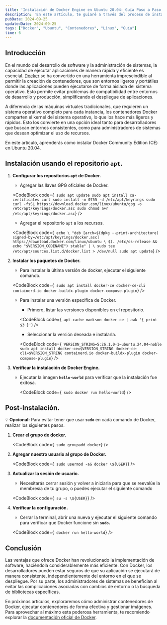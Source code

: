 ```yaml
---
title: 'Instalación de Docker Engine en Ubuntu 20.04: Guía Paso a Paso'
description: 'En este artículo, te guiaré a través del proceso de instalación de Docker Engine en Ubuntu 20.04. Aprenderás desde los conceptos básicos de qué es Docker y cómo funciona, hasta los pasos detallados para poner en marcha tu entorno de contenedores. ¡Prepárate para comenzar tu aventura con Docker!'
pubDate: 2024-09-25
updatedDate: 2024-09-25
tags: ["Docker", "Ubuntu", "Contenedores", "Linux", "Guía"]
time: 6
---
```


## Introducción

En el mundo del desarrollo de software y la administración de sistemas, la capacidad de ejecutar aplicaciones de manera rápida y eficiente es esencial. <a target="_blank" href="https://www.docker.com" class="referencias">Docker</a> se ha convertido en una herramienta imprescindible al permitir la creación de contenedores, que son entornos ligeros y portátiles donde las aplicaciones pueden ejecutarse de forma aislada del sistema operativo. Esto permite evitar problemas de compatibilidad entre entornos de desarrollo y producción, simplificando el despliegue de aplicaciones.

A diferencia de las máquinas virtuales tradicionales, que requieren un sistema operativo completo para cada instancia, los contenedores Docker comparten el kernel del sistema operativo, lo que los hace más ligeros y rápidos. Esto los convierte en una opción ideal tanto para desarrolladores que buscan entornos consistentes, como para administradores de sistemas que desean optimizar el uso de recursos.

En este artículo, aprenderás cómo instalar Docker Community Edition (CE) en Ubuntu 20.04.


## Instalación usando el repositorio `apt`.

1. **Configurar los repositorios `apt` de Docker.**
    - Agregar las llaves GPG oficiales de Docker.  

    <CodeBlock code={`
    sudo apt update
    sudo apt install ca-certificates curl
    sudo install -m 0755 -d /etc/apt/keyrings
    sudo curl -fsSL https://download.docker.com/linux/ubuntu/gpg -o /etc/apt/keyrings/docker.asc
    sudo chmod a+r /etc/apt/keyrings/docker.asc`} 
    />

    - Agregar el repositorio `apt` a los recursos.  
    
    <CodeBlock code={`
    echo \
    "deb [arch=$(dpkg --print-architecture) signed-by=/etc/apt/keyrings/docker.asc] https://download.docker.com/linux/ubuntu \
    $(. /etc/os-release && echo "$VERSION_CODENAME") stable" | \
    sudo tee /etc/apt/sources.list.d/docker.list > /dev/null
    sudo apt update`} 
    />

    
2. **Instalar los paquetes de Docker.**
    - Para instalar la última versión de docker, ejecutar el siguiente comando.  

    <CodeBlock code={`
    sudo apt install docker-ce docker-ce-cli containerd.io docker-buildx-plugin docker-compose-plugin`} />

    - Para instalar una versión específica de Docker.
        - Primero, listar las versiones disponibles en el repositorio.
        
        <CodeBlock code={`
        apt-cache madison docker-ce | awk '{ print $3 }'`} />
        
        - Seleccionar la versión deseada e instalarla.

        <CodeBlock code={`
        VERSION_STRING=5:26.1.0-1~ubuntu.24.04~noble
        sudo apt install docker-ce=$VERSION_STRING docker-ce-cli=$VERSION_STRING containerd.io docker-buildx-plugin docker-compose-plugin`} />
        
3. **Verificar la instalación de Docker Engine.**
    - Ejecutar la imagen **`hello-world`** para verificar que la instalación fue exitosa.
        
        <CodeBlock code={`
        sudo docker run hello-world`} />
        

## Post-Instalación.

💡 **Opcional:** Para evitar tener que usar **`sudo`** en cada comando de Docker, realizar los siguientes pasos.

1. **Crear el grupo de docker.**

    <CodeBlock code={`
    sudo groupadd docker`} />
    
2. **Agregar nuestro usuario al grupo de Docker.**
    
    <CodeBlock code={`
    sudo usermod -aG docker \${USER}`} />
    
3. **Actualizar la sesión de usuario.**
    - Necesitarás cerrar sesión y volver a iniciarla para que se reevalúe la membresía de tu grupo, o puedes ejecutar el siguiente comando

    <CodeBlock code={`
    su -s \${USER}`} />
        
4. **Verificar la configuración.**
    - Cerrar la terminal, abrir una nueva y ejecutar el siguiente comando para verificar que Docker funcione sin **`sudo`.**
    
    <CodeBlock code={`
    docker run hello-world`} />


## Conclusión

Las ventajas que ofrece Docker han revolucionado la implementación de software, haciéndola considerablemente más eficiente. Con Docker, los desarrolladores pueden estar seguros de que su aplicación se ejecutará de manera consistente, independientemente del entorno en el que se despliegue. Por su parte, los administradores de sistemas se benefician al evitar las complicaciones asociadas con cambios de entorno o la búsqueda de bibliotecas específicas.

En próximos artículos, exploraremos cómo administrar contenedores de Docker, ejecutar contenedores de forma efectiva y gestionar imágenes. Para aprovechar al máximo esta poderosa herramienta, te recomiendo  explorar la <a target="_blank" href="https://docs.docker.com/" class="referencias">documentación oficial de Docker</a>.